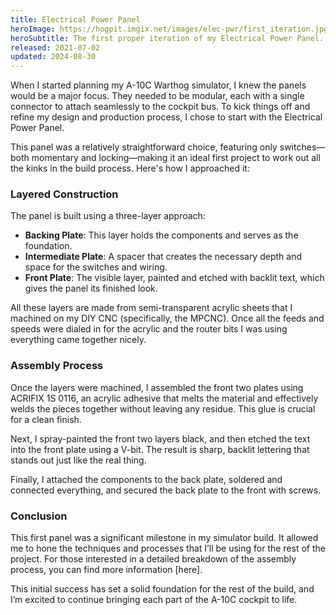```yaml
---
title: Electrical Power Panel
heroImage: https://hogpit.imgix.net/images/elec-pwr/first_iteration.jpg
heroSubtitle: The first proper iteration of my Electrical Power Panel. This was constructed and milled on my CNC machine. It doesn't yet include its green backlight in this picture.
released: 2021-07-02
updated: 2024-08-30
---
```


When I started planning my A-10C Warthog simulator, I knew the panels would be a major focus. They needed to be modular, each with a single connector to attach seamlessly to the cockpit bus. To kick things off and refine my design and production process, I chose to start with the Electrical Power Panel.

This panel was a relatively straightforward choice, featuring only switches—both momentary and locking—making it an ideal first project to work out all the kinks in the build process. Here's how I approached it:

### Layered Construction

The panel is built using a three-layer approach:

- **Backing Plate**: This layer holds the components and serves as the foundation.
- **Intermediate Plate**: A spacer that creates the necessary depth and space for the switches and wiring.
- **Front Plate**: The visible layer, painted and etched with backlit text, which gives the panel its finished look.

All these layers are made from semi-transparent acrylic sheets that I machined on my DIY CNC (specifically, the MPCNC). Once all the feeds and speeds were dialed in for the acrylic and the router bits I was using everything came together nicely.

### Assembly Process

Once the layers were machined, I assembled the front two plates using ACRIFIX 1S 0116, an acrylic adhesive that melts the material and effectively welds the pieces together without leaving any residue. This glue is crucial for a clean finish.

Next, I spray-painted the front two layers black, and then etched the text into the front plate using a V-bit. The result is sharp, backlit lettering that stands out just like the real thing.

Finally, I attached the components to the back plate, soldered and connected everything, and secured the back plate to the front with screws.

### Conclusion

This first panel was a significant milestone in my simulator build. It allowed me to hone the techniques and processes that I’ll be using for the rest of the project. For those interested in a detailed breakdown of the assembly process, you can find more information [here].

This initial success has set a solid foundation for the rest of the build, and I’m excited to continue bringing each part of the A-10C cockpit to life.